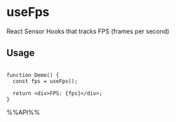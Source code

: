 # useFps

React Sensor Hooks that tracks FPS (frames per second)


## Usage

```tsx live

function Demo() {
  const fps = useFps();

  return <div>FPS: {fps}</div>;
}

```

%%API%%
